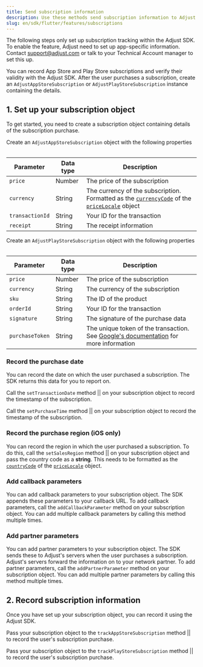 ```yaml
---
title: Send subscription information
description: Use these methods send subscription information to Adjust.
slug: en/sdk/flutter/features/subscriptions
---
```



<Callout type="important">

The following steps only set up subscription tracking within the Adjust SDK. To enable the feature, Adjust need to set up app-specific information. Contact support@adjust.com or talk to your Technical Account manager to set this up.

</Callout>

You can record App Store and Play Store subscriptions and verify their validity with the Adjust SDK. After the user purchases a subscription, create an `AdjustAppStoreSubscription` or `AdjustPlayStoreSubscription` instance containing the details.

## 1. Set up your subscription object

To get started, you need to create a subscription object containing details of the subscription purchase.

<Tabs>
<Tab title="App Store" sync="appstore" icon="PlatformIos">

Create an `AdjustAppStoreSubscription` object with the following properties

<Table>

| Parameter       | Data type | Description                                                                                                                                                                                                                                                                                         |
| --------------- | --------- | --------------------------------------------------------------------------------------------------------------------------------------------------------------------------------------------------------------------------------------------------------------------------------------------------- |
| `price`         | Number    | The price of the subscription                                                                                                                                                                                                                                                                       |
| `currency`      | String    | The currency of the subscription. Formatted as the [`currencyCode`](https://developer.apple.com/documentation/foundation/nslocale/1642836-currencycode?language=objc) of the [`priceLocale`](https://developer.apple.com/documentation/storekit/skproduct/1506145-pricelocale?language=objc) object |
| `transactionId` | String    | Your ID for the transaction                                                                                                                                                                                                                                                                         |
| `receipt`       | String    | The receipt information                                                                                                                                                                                                                                                                             |

</Table>

<AdjustAppStoreSubscription />

</Tab>
<Tab title="Play Store" sync="playstore" icon="PlatformGooglePlay">

Create an `AdjustPlayStoreSubscription` object with the following properties

<Table>

| Parameter       | Data type | Description                                                                                                                                                                                 |
| --------------- | --------- | ------------------------------------------------------------------------------------------------------------------------------------------------------------------------------------------- |
| `price`         | Number    | The price of the subscription                                                                                                                                                               |
| `currency`      | String    | The currency of the subscription                                                                                                                                                            |
| `sku`           | String    | The ID of the product                                                                                                                                                                       |
| `orderId`       | String    | Your ID for the transaction                                                                                                                                                                 |
| `signature`     | String    | The signature of the purchase data                                                                                                                                                          |
| `purchaseToken` | String    | The unique token of the transaction. See [Google's documentation](<https://developer.android.com/reference/com/android/billingclient/api/Purchase#getPurchaseToken()>) for more information |

</Table>

<AdjustPlayStoreSubscription />

</Tab>
</Tabs>

### Record the purchase date

You can record the date on which the user purchased a subscription. The SDK returns this data for you to report on.

<Tabs>
<Tab title="App Store" sync="appstore" icon="PlatformIos">

Call the <Tooltip>`setTransactionDate` method || <SetTransactionDateSig /></Tooltip> on your subscription object to record the timestamp of the subscription.

<SetTransactionDate />

</Tab>
<Tab title="Play Store" sync="playstore" icon="PlatformGooglePlay">

Call the <Tooltip>`setPurchaseTime` method || <SetPurchaseTimeSig /></Tooltip> on your subscription object to record the timestamp of the subscription.

<SetPurchaseTime />

</Tab>
</Tabs>

### Record the purchase region (iOS only)

You can record the region in which the user purchased a subscription. To do this, call the <Tooltip>`setSalesRegion` method || <SetSalesRegionSig /></Tooltip> on your subscription object and pass the country code as a **string**. This needs to be formatted as the [`countryCode`](https://developer.apple.com/documentation/foundation/nslocale/1643060-countrycode?language=swift) of the [`priceLocale`](https://developer.apple.com/documentation/storekit/skproduct/1506145-pricelocale?language=swift) object.

<SetSalesRegion />

### Add callback parameters

You can add callback parameters to your subscription object. The SDK appends these parameters to your callback URL. To add callback parameters, call the `addCallbackParameter` method on your subscription object. You can add multiple callback parameters by calling this method multiple times.

<Tabs>
<Tab title="App Store" sync="appstore" icon="PlatformIos">

<AddCallbackParameterAppStore />

</Tab>
<Tab title="Play Store" sync="playstore" icon="PlatformGooglePlay">

<AddCallbackParameterPlayStore />

</Tab>
</Tabs>

### Add partner parameters

You can add partner parameters to your subscription object. The SDK sends these to Adjust's servers when the user purchases a subscription. Adjust's servers forward the information on to your network partner. To add partner parameters, call the `addPartnerParameter` method on your subscription object. You can add multiple partner parameters by calling this method multiple times.

<Tabs>
<Tab title="App Store" sync="appstore" icon="PlatformIos">

<AddPartnerParameterAppStore />

</Tab>
<Tab title="Play Store" sync="playstore" icon="PlatformGooglePlay">

<AddPartnerParameterPlayStore />

</Tab>
</Tabs>

## 2. Record subscription information

Once you have set up your subscription object, you can record it using the Adjust SDK.

<Tabs>
<Tab title="App Store" sync="appstore" icon="PlatformIos">

Pass your subscription object to the <Tooltip>`trackAppStoreSubscription` method || <TrackAppStoreSubscriptionSig /></Tooltip> to record the user's subscription purchase.

<TrackAppStoreSubscription />

</Tab>
<Tab title="Play Store" sync="playstore" icon="PlatformGooglePlay">

Pass your subscription object to the <Tooltip>`trackPlayStoreSubscription` method || <TrackPlayStoreSubscriptionSig /></Tooltip> to record the user's subscription purchase.

<TrackPlayStoreSubscription />

</Tab>
</Tabs>
